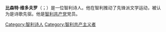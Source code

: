 {{Multiple issues|
{{Expand language|1=en|time=2020-10-22T14:23:22+00:00}}
{{Unreferenced|time=2020-10-22T14:23:22+00:00}}
}}
{{Infobox Writer <!-- for more information see [[:Template:Infobox_Writer/doc|:Template:Infobox Writer/doc]] -->
| name          = 比森特·加西亚-维多夫罗·费尔南德斯<br>Vicente García-Huidobro Fernández
| image         = Vicente huidobro.jpg
| birthdate     = {{birth date|df=yes|1893|1|10}}
| birthplace    = {{flag|CHL}}[[圣地亚哥_(智利)|圣地亚哥]]
| deathdate     = {{death date and age|df=yes|1948|1|2|1893|1|10}}
| deathplace    = {{flag|CHL}}[[卡塔赫納_(智利)|卡塔赫纳]]
| occupation    = 诗人, [[评论家|评论家]], [[文学家|文学家]]
}}
{{文学}}

'''比森特·维多夫罗'''（{{lang-es|Vicente Huidobro}}；{{bd|1893年|1月10日|1948年|1月2日}}）是一位智利诗人。他在智利推动了先锋派文学运动，被认为是{{link-es|创造主义|Creacionismo (poesía)}}诗歌先驱。他是[[智利共产党|智利共产党]]党员。

[[Category:智利诗人|Category:智利诗人]]
[[Category:智利共产主义者|Category:智利共产主义者]]
{{lit-stub}}